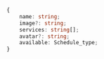 ```typescript
{
    name: string;
    image?: string;
    services: string[]; 
    avatar?: string;
    available: Schedule_type;
}